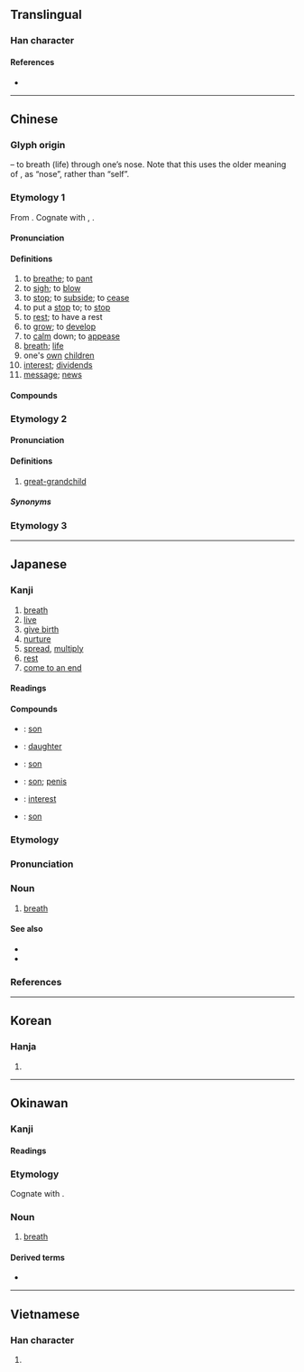 {{character info/new}}
==Translingual==
{{stroke order|strokes=10}}

===Han character===
{{Han char|rn=61|rad=心|as=06|sn=10|four=26330|canj=HUP|ids=⿱自心}}

====References====
* {{Han ref|kx=0385.200|dkj=10601|dj=0717.100|hdz=42291.040|uh=606F|ud=24687|bh=AEA7|bd=44711}}

----

==Chinese==

===Glyph origin===
{{Han etym}}
{{Han compound|自|t1=nose|心|t2=heart|ls=ic}} – to breath (life) through one’s nose. Note that this uses the older meaning of {{lang|zh|自}}, as “nose”, rather than “self”.

===Etymology 1===
From {{inh|zh|sit-pro|*m-sak||breath; life; to breathe}}. Cognate with {{cog|kac|sa'||to breathe}}, {{cog|my|အသက်}}.

{{etystub|zh}} <!-- Is "great-grandchild" actually from this etymon? -->

====Pronunciation====
{{zh-forms}}
{{zh-pron
|m=息
|m-s=xi2
|c=sik1
|c-t=lhet2
|g=xit6
|h=pfs=sit;gd=xid5
|j=xieh4
|mb=sĭ
|md=sék
|mn=xm,tw:sek/qz:siak/sit
|mn_note=Xiamen, Quanzhou, Taiwan: sek/siak - literary; sit - vernacular
|mn-t=sêg4
|w=4xiq
|x=si6
|dial=1
|mc=y
|oc=y
|cat=v,n
}}

====Definitions====
{{zh-hanzi}}

# to [[breathe]]; to [[pant]]
# to [[sigh]]; to [[blow]]
# to [[stop]]; to [[subside]]; to [[cease]]
# to put a [[stop]] to; to [[stop]]
# to [[rest]]; to have a rest
# to [[grow]]; to [[develop]]
# to [[calm]] down; to [[appease]]
# [[breath]]; [[life]]
# one's [[own]] [[children]]
# [[interest]]; [[dividend]]s
# [[message]]; [[news]]

====Compounds====
{{zh-der|偃旗息鼓|奔流不息|息怒|屏息凝氣|嘆息|息夫人|姑息政策|保境息民|利息收入|息交|息影|一息奄奄|息錢|息款|息陰|息交絕游|息耗|息哀|休息室|內幕消息|加息|息黥補劓|大腸息肉|寢息|娩息|官宦氣息|息饗|姑息養奸|息喘|安息香|息爭|悚息|息靜|息胞|息肉|息男|息燈|息滅|息氣|息息相關|息息相通|息心|息影林泉|息影園林|息媯|息女|息壤|息兵|息偃|息肩|怠息|利息|帖息|太息|含息|循環不息|一息尚存|屏氣攝息|少息|微息|惕息|弱息|卷旗息鼓|姑息|兒息|息息|動息|庥息|年息|息詞|平息|作息|慴息|利息支出|川流不息|宴息|孳息|屏聲息氣|屏息|休息|屏氣斂息|仰天太息|將息|咳聲嘆息|息徒|寧息|停息|出息|休養生息|奄奄一息|安息香樹|安息|保息|人亡政息|半價倍息|小道消息|子息|息賁|喘息|奄息|喙息|官息|息心靜氣|屏息凝視|息土|壓子息|居息|仰息|息訟|利息費用|嗣息|導引胎息|哱息|好消息|安息日|一息|仰人鼻息|和息|安息年|息事寧人|冢息|不息|偃兵息甲|假息|信息|息穀|歇息|有出息|拆息|月息|流光瞬息|消息|毫無聲息|探消息|消息兒|氣息奄奄|無息貸款|杳無信息|止息|浮生瞬息|本息|瞬息|搖頭嘆息|憩息|春消息|窒息|稍息|掩旗息鼓|無聲無息|禽息鳥視|視息|歎息|棲息地|棲息|瞬息萬變|瞬息之間|生生不息|發息|構訟不息|數息|生息蕃庶|生息|懾息|杳無消息|打息氣|栖息|淹淹一息|渺無聲息|沒出息|氣息|瞬息千變|普通利息|擫息|與時消息|蘇息|脈息|調息|股息股利|賤息|耳消耳息|自強不息|經久不息|股息|透消息|貼息|鼻息|除息|胎息|與民休息|馬路消息|養息|風息|風平波息|頓息|跂行喙息|臥旗息鼓|間不容息|綿綿不息|調養生息|解訟息爭|蕃息|脅息|聲息|退息|走漏消息|雀息|訊息|蚡息|苟延殘息|花息|行息}}

===Etymology 2===
{{zh-forms|alt=塞-Cantonese; Hakka,蝨-Hakka}}

====Pronunciation====
{{zh-pron
|c=sak1
|h=pfs=set;gd=sêd5
|dial=2
|cat=n
}}

====Definitions====
{{zh-hanzi}}

# {{lb|zh|Cantonese|Hakka|Hainanese|Leizhou Min}} [[great-grandchild]]

=====Synonyms=====
{{zh-dial|曾孫}}

===Etymology 3===
{{zh-see|熄|ss}}

{{c|zh|Air|Family}}
----

==Japanese==

===Kanji===
{{ja-kanji|grade=3|rs=心06}}

# [[breath]]
# [[live]]
# [[give birth]]
# [[nurture]]
# [[spread]], [[multiply]]
# [[rest]]
# [[come to an end]]

====Readings====
{{ja-readings
|goon=そく
|kanon=しょく<しよく
|kun=いき-, やす-む, やめる
}}

====Compounds====
{{der-top|Compounds}}
* {{ja-r|子%息|し%そく}}: {{q|honorific}} [[son]]
* {{ja-r|息%女|そく%じょ}}: {{q|honorific}} [[daughter]]
* {{ja-r|息%男|そく%なん}}: {{q|honorific}} [[son]]
* {{ja-r|息%子|むす%こ}}: [[son]]; {{q|slang|vulgar}} [[penis]]
* {{ja-r|利%息|り%そく}}: [[interest]]
* {{ja-r|令%息|れい%そく}}: {{q|honorific}} [[son]]
{{der-bottom}}

===Etymology===
{{ja-kanjitab|いき|yomi=k}}
{{rfe|ja}}

===Pronunciation===
{{ja-pron|yomi=k|いき|acc=1|acc_ref=DJR,NHK}}

===Noun===
{{ja-noun|いき}}

# [[breath]]
#: {{ja-usex|'''息''' を する|'''いき''' を する|'''breath'''e}}

====See also====
* {{ja-r|吐く|はく}}
* {{ja-r|呼吸|こきゅう}}

===References===
<references/>

{{c|ja|Air|sort=いき}}
----

==Korean==

===Hanja===
{{ko-hanja|숨쉬다|쉴|식}}

# {{rfdef|ko|sort=心06}}

----

==Okinawan==

===Kanji===
{{ryu-kanji}}

====Readings====
{{ryu-readings
|kun=いーち-
}}

===Etymology===
Cognate with {{cog|ja|息|tr=iki}}.

===Noun===
{{head|ryu|noun|hiragana|いーち|romaji|īchi|sort=いいち}}

# [[breath]]

====Derived terms====
{{top2}}
* {{l|ryu|一息|tr=ちゅいーち, chuīchi|t=a single breath, puff; a pause; a small effort}}
{{bottom}}

{{c|ryu|Air|sort=いいち}}
----

==Vietnamese==

===Han character===
{{vi-hantu|[[tức]]|rs=心06}}

# {{rfdef|vi|sort=心06}}